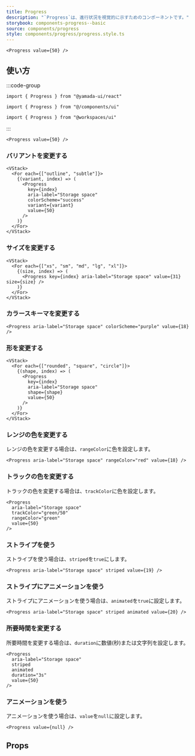 ```yaml
---
title: Progress
description: "`Progress`は、進行状況を視覚的に示すためのコンポーネントです。"
storybook: components-progress--basic
source: components/progress
style: components/progress/progress.style.ts
---
```


```tsx preview
<Progress value={50} />
```

## 使い方

:::code-group

```tsx [package]
import { Progress } from "@yamada-ui/react"
```

```tsx [alias]
import { Progress } from "@/components/ui"
```

```tsx [monorepo]
import { Progress } from "@workspaces/ui"
```

:::

```tsx
<Progress value={50} />
```

### バリアントを変更する

```tsx preview
<VStack>
  <For each={["outline", "subtle"]}>
    {(variant, index) => (
      <Progress
        key={index}
        aria-label="Storage space"
        colorScheme="success"
        variant={variant}
        value={50}
      />
    )}
  </For>
</VStack>
```

### サイズを変更する

```tsx preview
<VStack>
  <For each={["xs", "sm", "md", "lg", "xl"]}>
    {(size, index) => (
      <Progress key={index} aria-label="Storage space" value={31} size={size} />
    )}
  </For>
</VStack>
```

### カラースキーマを変更する

```tsx preview
<Progress aria-label="Storage space" colorScheme="purple" value={18} />
```

### 形を変更する

```tsx preview
<VStack>
  <For each={["rounded", "square", "circle"]}>
    {(shape, index) => (
      <Progress
        key={index}
        aria-label="Storage space"
        shape={shape}
        value={50}
      />
    )}
  </For>
</VStack>
```

### レンジの色を変更する

レンジの色を変更する場合は、`rangeColor`に色を設定します。

```tsx preview
<Progress aria-label="Storage space" rangeColor="red" value={18} />
```

### トラックの色を変更する

トラックの色を変更する場合は、`trackColor`に色を設定します。

```tsx preview
<Progress
  aria-label="Storage space"
  trackColor="green/50"
  rangeColor="green"
  value={50}
/>
```

### ストライプを使う

ストライプを使う場合は、`striped`を`true`にします。

```tsx preview
<Progress aria-label="Storage space" striped value={19} />
```

### ストライプにアニメーションを使う

ストライプにアニメーションを使う場合は、`animated`を`true`に設定します。

```tsx preview
<Progress aria-label="Storage space" striped animated value={20} />
```

### 所要時間を変更する

所要時間を変更する場合は、`duration`に数値(秒)または文字列を設定します。

```tsx preview
<Progress
  aria-label="Storage space"
  striped
  animated
  duration="3s"
  value={50}
/>
```

### アニメーションを使う

アニメーションを使う場合は、`value`を`null`に設定します。

```tsx preview
<Progress value={null} />
```

## Props

<PropsTable name="progress" />
